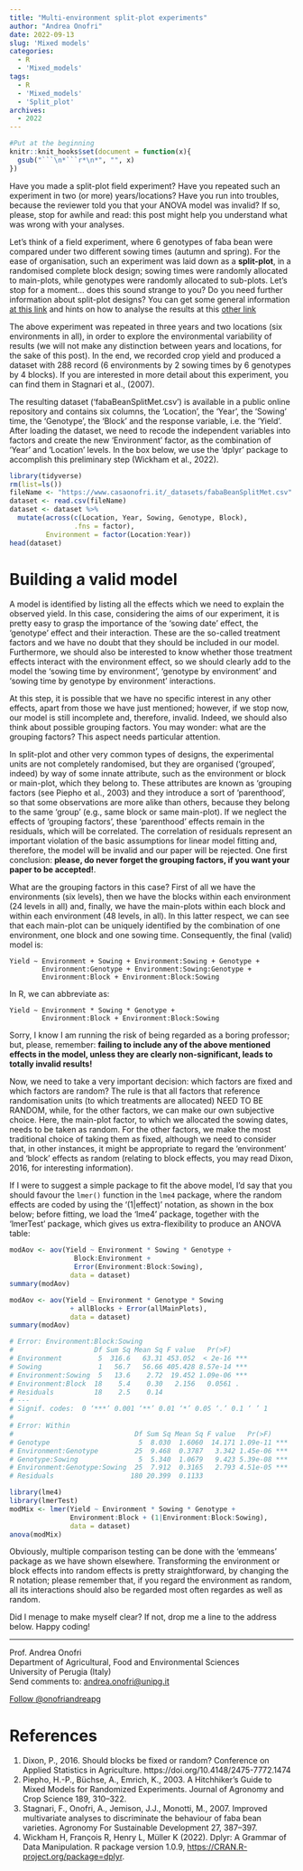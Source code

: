 ```yaml
---
title: "Multi-environment split-plot experiments"
author: "Andrea Onofri"
date: 2022-09-13
slug: 'Mixed models'
categories:
  - R
  - 'Mixed_models'
tags:
  - R
  - 'Mixed_models'
  - 'Split_plot'
archives:
  - 2022
---
```


```r
#Put at the beginning
knitr::knit_hooks$set(document = function(x){ 
  gsub("```\n*```r*\n*", "", x) 
})
```


Have you made a split-plot field experiment? Have you repeated such an experiment in two (or more) years/locations? Have you run into troubles, because the reviewer told you that your ANOVA model was invalid? If so, please, stop for awhile and read: this post might help you understand what was wrong with your analyses.

Let's think of a field experiment, where 6 genotypes of faba bean were compared under two different sowing times (autumn and spring). For the ease of organisation, such an experiment was laid down as a **split-plot**, in a randomised complete block design; sowing times were randomly allocated to main-plots, while genotypes were randomly allocated to sub-plots. Let's stop for a moment... does this sound strange to you? Do you need further information about split-plot designs? You can get some general information [at this link](https://www.statforbiology.com/_statbookeng/designing-experiments.html#setting-up-a-field-experiment) and hints on how to analyse the results at this [other link](https://www.statforbiology.com/_statbookeng/plots-of-different-sizes.html)

The above experiment was repeated in three years and two locations (six environments in all), in order to explore the environmental variability of results (we will not make any distinction between years and locations, for the sake of this post). In the end, we recorded crop yield and produced a dataset with 288 record (6 environments by 2 sowing times by 6 genotypes by 4 blocks). If you are interested in more detail about this experiment, you can find them in Stagnari et al., (2007).

The resulting dataset ('fabaBeanSplitMet.csv') is available in a public online repository and contains six columns, the 'Location', the 'Year', the 'Sowing' time, the 'Genotype', the 'Block' and the response variable, i.e. the 'Yield'. After loading the dataset, we need to recode the independent variables into factors and create the new 'Environment' factor, as the combination of 'Year' and 'Location' levels. In the box below, we use the 'dplyr' package to accomplish this preliminary step (Wickham et al., 2022). 

```r
library(tidyverse)
rm(list=ls())
fileName <- "https://www.casaonofri.it/_datasets/fabaBeanSplitMet.csv"
dataset <- read.csv(fileName)
dataset <- dataset %>% 
  mutate(across(c(Location, Year, Sowing, Genotype, Block),
                .fns = factor),
         Environment = factor(Location:Year))
head(dataset)
```

# Building a valid model

A model is identified by listing all the effects which we need to explain the observed yield. In this case, considering the aims of our experiment, it is pretty easy to grasp the importance of the 'sowing date' effect, the 'genotype' effect and their interaction. These are the so-called treatment factors and we have no doubt that they should be included in our model. Furthermore, we should also be interested to know whether those treatment effects interact with the environment effect, so we should clearly add to the model the 'sowing time by environment', 'genotype by environment' and 'sowing time by genotype by environment' interactions.  

At this step, it is possible that we have no specific interest in any other effects, apart from those we have just mentioned; however, if we stop now, our model is still incomplete and, therefore, invalid. Indeed, we should also think about possible grouping factors. You may wonder: what are the grouping factors? This aspect needs particular attention.

In split-plot and other very common types of designs, the experimental units are not completely randomised, but they are organised ('grouped', indeed) by way of some innate attribute, such as the environment or block or main-plot, which they belong to. These attributes are known as 'grouping factors (see Piepho et al., 2003) and they introduce a sort of 'parenthood', so that some observations are more alike than others, because they belong to the same 'group' (e.g., same block or same main-plot). If we neglect the effects of 'grouping factors', these 'parenthood' effects remain in the residuals, which will be correlated. The correlation of residuals represent an important violation of the basic assumptions for linear model fitting and, therefore, the model will be invalid and our paper will be rejected. One first conclusion: **please, do never forget the grouping factors, if you want your paper to be accepted!**.

What are the grouping factors in this case? First of all we have the environments (six levels), then we have the blocks within each environment (24 levels in all) and, finally, we have the main-plots within each block and within each environment (48 levels, in all). In this latter respect, we can see that each main-plot can be uniquely identified by the combination of one environment, one block and one sowing time. Consequently, the final (valid) model is:

```
Yield ~ Environment + Sowing + Environment:Sowing + Genotype + 
        Environment:Genotype + Environment:Sowing:Genotype + 
        Environment:Block + Environment:Block:Sowing
```
In R, we can abbreviate as:

```
Yield ~ Environment * Sowing * Genotype + 
        Environment:Block + Environment:Block:Sowing
```


Sorry, I know I am running the risk of being regarded as a boring professor; but, please, remember: **failing to include any of the above mentioned effects in the model, unless they are clearly non-significant, leads to totally invalid results!** 

Now, we need to take a very important decision: which factors are fixed and which factors are random? The rule is that all factors that reference randomisation units (to which treatments are allocated) NEED TO BE RANDOM, while, for the other factors, we can make our own subjective choice. Here, the main-plot factor, to which we allocated the sowing dates, needs to be taken as random. For the other factors, we make the most traditional choice of taking them as fixed, although we need to consider that, in other instances, it might be appropriate to regard the 'environment' and 'block' effects as random (relating to block effects, you may read Dixon, 2016, for interesting information).

If I were to suggest a simple package to fit the above model, I'd say that you should favour the `lmer()` function in the `lme4 ` package, where the random effects are coded by using the '(1|effect)' notation, as shown in the box below; before fitting, we load the 'lme4' package, together with the 'lmerTest' package, which gives us extra-flexibility to produce an ANOVA table:

```r
modAov <- aov(Yield ~ Environment * Sowing * Genotype +
                Block:Environment +
                Error(Environment:Block:Sowing),
               data = dataset)
summary(modAov)

modAov <- aov(Yield ~ Environment * Genotype * Sowing
               + allBlocks + Error(allMainPlots),
               data = dataset)
summary(modAov)

# Error: Environment:Block:Sowing
#                    Df Sum Sq Mean Sq F value   Pr(>F)    
# Environment         5  316.6   63.31 453.052  < 2e-16 ***
# Sowing              1   56.7   56.66 405.428 8.57e-14 ***
# Environment:Sowing  5   13.6    2.72  19.452 1.09e-06 ***
# Environment:Block  18    5.4    0.30   2.156   0.0561 .  
# Residuals          18    2.5    0.14                     
# ---
# Signif. codes:  0 ‘***’ 0.001 ‘**’ 0.01 ‘*’ 0.05 ‘.’ 0.1 ‘ ’ 1
# 
# Error: Within
#                              Df Sum Sq Mean Sq F value   Pr(>F)    
# Genotype                      5  8.030  1.6060  14.171 1.09e-11 ***
# Environment:Genotype         25  9.468  0.3787   3.342 1.45e-06 ***
# Genotype:Sowing               5  5.340  1.0679   9.423 5.39e-08 ***
# Environment:Genotype:Sowing  25  7.912  0.3165   2.793 4.51e-05 ***
# Residuals                   180 20.399  0.1133 

```



```r
library(lme4)
library(lmerTest)
modMix <- lmer(Yield ~ Environment * Sowing * Genotype +
               Environment:Block + (1|Environment:Block:Sowing),
               data = dataset)
anova(modMix)
```


Obviously, multiple comparison testing can be done with the 'emmeans' package as we have shown elsewhere. Transforming the environment or block effects into random effects is pretty straightforward, by changing the R notation; please remember that, if you regard the environment as random, all its interactions should also be regarded most often regardes as well as random.

Did I menage to make myself clear? If not, drop me a line to the address below. Happy coding!


---

Prof. Andrea Onofri   
Department of Agricultural, Food and Environmental Sciences    
University of Perugia (Italy)    
Send comments to: [andrea.onofri@unipg.it](mailto:andrea.onofri@unipg.it)

<a href="https://twitter.com/onofriandreapg?ref_src=twsrc%5Etfw" class="twitter-follow-button" data-show-count="false">Follow @onofriandreapg</a><script async src="https://platform.twitter.com/widgets.js" charset="utf-8"></script>


# References

1. Dixon, P., 2016. Should blocks be fixed or random? Conference on Applied Statistics in Agriculture. https://doi.org/10.4148/2475-7772.1474
2. Piepho, H.-P., Büchse, A., Emrich, K., 2003. A Hitchhiker’s Guide to Mixed Models for Randomized Experiments. Journal of Agronomy and Crop Science 189, 310–322.
3. Stagnari, F., Onofri, A., Jemison, J.J., Monotti, M., 2007. Improved multivariate analyses to discriminate the behaviour of faba bean varieties. Agronomy For Sustainable Development 27, 387–397.
4. Wickham H, François R, Henry L, Müller K (2022). Dplyr: A Grammar of Data Manipulation. R package version 1.0.9, <https://CRAN.R-project.org/package=dplyr>.